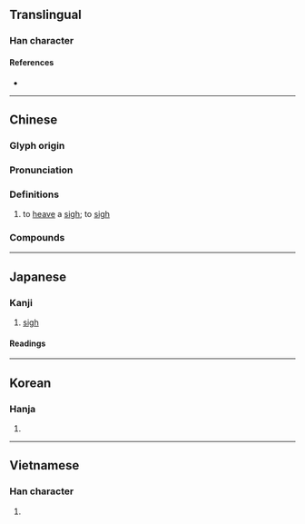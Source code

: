 {{character info/new}}
==Translingual==

===Han character===
{{Han char|rn=30|rad=口|as=09|sn=12|four=66027|canj=RWB|ids=⿰口胃}}

====References====
* {{Han ref|kx=0199.140|dkj=03963|dj=0421.060|hdz=10654.030|uh=559F|ud=21919|bh=B3E7|bd=46055}}

----

==Chinese==
{{zh-forms|alt=𠷝}}

===Glyph origin===
{{Han etym}}

===Pronunciation===
{{zh-pron
|m=kuì
|c=wai2,wai6
|mc=y
|oc=y
|ma=
|cat=v
}}

===Definitions===
{{zh-hanzi}}

# {{lb|zh|literary}} to [[heave]] a [[sigh]]; to [[sigh]]

===Compounds===
{{zh-der|慷喟|不勝感喟|喟然|感喟|喟然而嘆|喟嘆|歎喟}}

----

==Japanese==

===Kanji===
{{ja-kanji|grade=|rs=口09}}

# [[sigh]]

====Readings====
{{ja-readings
|goon=き<き<くゐ
|kanon=き<き<くゐ
|kun=なげ-く, ためいき-
}}

----

==Korean==

===Hanja===
{{ko-hanja|hangeul=[[위]], [[괴]]|rv=wi, goe|mr=wi, koe|y=wi, koy}}

# {{rfdef|ko|sort=口09}}

----

==Vietnamese==

===Han character===
{{vi-hantu|vị|rs=口09}}

# {{rfdef|vi|sort=口09}}